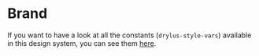 # Brand


If you want to have a look at all the constants (`drylus-style-vars`) available in this design system, you can see them [here](brand/style-variables).
